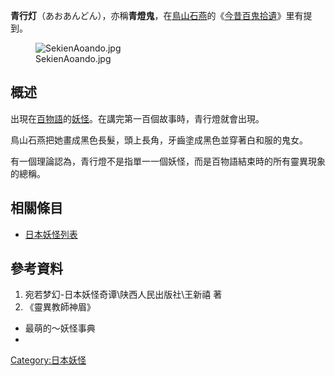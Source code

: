 '''青行灯'''（あおあんどん），亦稱'''青燈鬼'''，在[[鳥山石燕|鳥山石燕]]的《[[今昔百鬼拾遺|今昔百鬼拾遺]]》里有提到。	

[[File:SekienAoando.jpg|thumb]]

== 概述 ==
出現在[[百物語|百物語]]的[[妖怪|妖怪]]。在講完第一百個故事時，青行燈就會出現。

鳥山石燕把她畫成黑色長髮，頭上長角，牙齒塗成黑色並穿著白和服的鬼女。

有一個理論認為，青行燈不是指單一一個妖怪，而是百物語結束時的所有靈異現象的總稱。


== 相關條目 ==
*[[日本妖怪列表|日本妖怪列表]]

== 參考資料 ==
#宛若梦幻-日本妖怪奇谭\陕西人民出版社\王新禧 著
#《靈異教師神眉》
* 最萌的～妖怪事典
*{{cite book|title=《幻獸事典》|author=草野巧}}



[[Category:日本妖怪|Category:日本妖怪]]